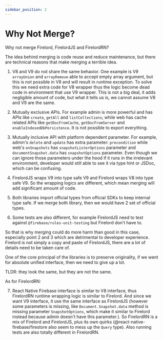 ```yaml
---
sidebar_position: 2
---
```


# Why Not Merge?

Why not merge Firelord, FirelordJS and FirelordRN?

The idea behind merging is code reuse and reduce maintenance, but there are technical reasons that make merging a terrible idea.

1. V8 and V9 do not share the same behavior. One example is V9 `arrayUnion` and `arrayRemove` able to accept empty array argument, but this is not possible in V8 and will result in runtime exception. To solve this we need extra code for V8 wrapper thus the logic become dead code in environment that use V9 wrapper. This is not a big deal, it adds negligible amount of code, but what it tells us is, we cannot assume V8 and V9 are the same.

2. Mutually exclusive APIs. For example admin is more powerful and has APIs like `create`, `getAll` and `listCollections`; while web has cache related APIs like `getDocFromCache`, `getDocFromServer` and `enableIndexedDbPersistence`. It is not possible to export everything.

3. Mutually inclusive API with platform dependent parameter. For example, admin's `delete` and `update` has extra parameter: `precondition` while web's `onSnapshots` has `snapshotListerOptions` parameter and `documentSnapshot.data` has `snapshotOptions` parameter. Even though we can ignore those parameters under the hood if it runs in the irrelevant environment, developer would still able to see it via type hint or JSDoc, which can be confusing.

4. FirelordJS wraps V9 into type safe V9 and Firelord wraps V8 into type safe V9. So the wrapping logics are different, which mean merging will add significant amount of code.

5. Both libraries import official types from official SDKs to keep internal type safe. If we merge both library, then we would have 2 set of official types.

6. Some tests are also different, for example FirelordJS need to test against `@firebase/rules-unit-testing` but Firelord don't have to.

So that is why merging could do more harm than good in this case, especially point 2 and 3 which are detrimental to developer experience. Firelord is not simply a copy and paste of FirelordJS, there are a lot of details need to be taken care of.

One of the core principal of the libraries is to preserve originality, if we went for absolute unified interface, then we need to give up a lot.

TLDR: they look the same, but they are not the same.

As for FirelordRN:

7. React Native Firebase interface is similar to V8 interface, thus FirelordRN runtime wrapping logic is similar to Firelord. And since we want V9 interface, it use the same interface as FirelordJS (however some parameters is missing, like `Document.Snapshot.data` method is missing parameter `SnapshotOptions`, which make it similar to Firelord instead because admin doesn't have this parameter.). So FirelordRN is a mix of Firelord and FirelordJS, plus its own quirks (@react-native-firebase/firestore also seem to mess up the `Query` type). Also running tests are also totally different in FirelordRN.
